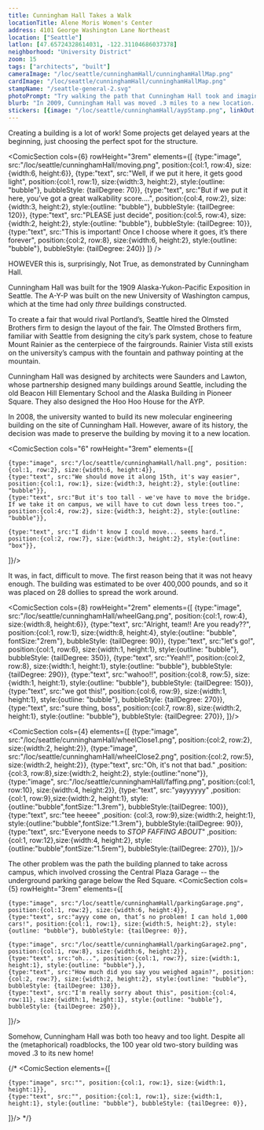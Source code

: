 ```yaml
---
title: Cunningham Hall Takes a Walk
locationTitle: Alene Moris Women's Center
address: 4101 George Washington Lane Northeast
location: ["Seattle"] 
latlon: [47.65724328614031, -122.31104686037378]
neighborhood: "University District"
zoom: 15
tags: ["architects", "built"]
cameraImage: "/loc/seattle/cunninghamHall/cunninghamHallMap.png"
cardImage: "/loc/seattle/cunninghamHall/cunninghamHallMap.png"
stampName: "/seattle-general-2.svg"
photoPrompt: "Try walking the path that Cunningham Hall took and imagine what it was like! Are there places that would be hard to move a building?"
blurb: "In 2009, Cunningham Hall was moved .3 miles to a new location. At 100 years old, it's one of only a few buildings still around from the Alaksa-Yukon-Pacific exposition."
stickers: [{image: "/loc/seattle/cunninghamHall/aypStamp.png", linkOut: "https://www.loc.gov/resource/g4284s.ct011997/?r=0.059,0.604,0.155,0.105,0", title: "Stamp from the authorized birds eye view of the Alaska-Yukon-Pacific Exposition."},{image: "/loc/seattle/cunninghamHall/aypBanner.png", linkOut: "https://www.loc.gov/resource/g4284s.ct011997/?r=0.778,0.593,0.153,0.105,0"}, {image: "/loc/seattle/cunninghamHall/seattleUSA.png", linkOut: "https://www.loc.gov/resource/g4284s.ct011997/?r=0.303,0.534,0.38,0.26,0"}]
---
```


Creating a building is a lot of work! Some projects get delayed years at the beginning, just choosing the perfect spot for the structure. 

<ComicSection cols={6} rowHeight="3rem" elements={[
    {type:"image", src:"/loc/seattle/cunninghamHall/moving.png", position:{col:1, row:4}, size:{width:6, height:6}},
    {type:"text", src:"Well, if we put it here, it gets good light", position:{col:1, row:1}, size:{width:3, height:2}, style:{outline: "bubble"}, bubbleStyle: {tailDegree: 70}},
    {type:"text", src:"But if we put it here, you’ve got a great walkability score....", position:{col:4, row:2}, size:{width:3, height:2}, style:{outline: "bubble"}, bubbleStyle: {tailDegree: 120}},
    {type:"text", src:"PLEASE just decide", position:{col:5, row:4}, size:{width:2, height:2}, style:{outline: "bubble"}, bubbleStyle: {tailDegree: 10}},
    {type:"text", src:"This is important! Once I choose where it goes, it’s there forever", position:{col:2, row:8}, size:{width:6, height:2}, style:{outline: "bubble"}, bubbleStyle: {tailDegree: 240}}
]} />

HOWEVER this is, surprisingly, Not True, as demonstrated by Cunningham Hall. 

Cunningham Hall was built for the 1909 Alaska-Yukon-Pacific Exposition in Seattle. The A-Y-P was built on the new University of Washington campus, which at the time had only *three* buildings constructed.

To create a fair that would rival Portland’s, Seattle hired the Olmsted Brothers firm to design the layout of the fair. The Olmsted Brothers firm, familiar with Seattle from designing the city’s park system, chose to feature Mount Rainier as the centerpiece of the fairgrounds. Rainier Vista still exists on the university’s campus with the fountain and pathway pointing at the mountain.

<LOCItem caption="Authorized birds eye view of the Alaska-Yukon-Pacific Exposition." alt="Illustrated map of the Authorized birds eye view of the Alaska-Yukon-Pacific Exposition. " image="/loc/seattle/cunninghamHall/bigMap.png" linkOut="https://www.loc.gov/resource/g4284s.ct011997/?r=-0.403,0.311,1.133,0.777,0"/>

Cunningham Hall was designed by architects were Saunders and Lawton, whose partnership designed many buildings around Seattle, including the old Beacon Hill Elementary School and the Alaska Building in Pioneer Square. They also designed the Hoo Hoo House for the AYP.

<LOCItem caption="The Hoo Hoo House was built for and by the Hoo Hoo Club which was a fraternity for people in the lumber business. With its wooden architecture, it stood out like a sore thumb compared to the other stucco-clad buildings of the A-Y-P." alt="photograph of building with exposed wood on outside." image="/loc/seattle/cunninghamHall/hoo.png" linkOut="https://www.loc.gov/resource/hhh.wa0056.photos/?sp=3"/>

In 2008, the university wanted to build its new molecular engineering building on the site of Cunningham Hall. However, aware of its history, the decision was made to preserve the building by moving it to a new location.

<ComicSection cols="6" rowHeight="3rem" elements={[

    {type:"image", src:"/loc/seattle/cunninghamHall/hall.png", position:{col:1, row:2}, size:{width:6, height:4}},
    {type:"text", src:"We should move it along 15th, it's way easier", position:{col:1, row:1}, size:{width:3, height:2}, style:{outline: "bubble"}},
    {type:"text", src:"But it's too tall - we've have to move the bridge. If we take it on campus, we will have to cut down less trees too.", position:{col:4, row:2}, size:{width:3, height:2}, style:{outline: "bubble"}},

    {type:"text", src:"I didn't know I could move... seems hard.", position:{col:2, row:7}, size:{width:3, height:2}, style:{outline: "box"}},
]}/> 

It was, in fact, difficult to move. The first reason being that it was not heavy enough. The building was estimated to be over 400,000 pounds, and so it was placed on 28 dollies to spread the work around.

<ComicSection cols={8} rowHeight="2rem" elements={[
    {type:"image", src:"/loc/seattle/cunninghamHall/wheelGang.png", position:{col:1, row:4}, size:{width:8, height:6}},
    {type:"text", src:"Alright, team!! Are you ready??", position:{col:1, row:1}, size:{width:8, height:4}, style:{outline: "bubble", fontSize:"2rem"}, bubbleStyle: {tailDegree: 90}},
    {type:"text", src:"let's go!", position:{col:1, row:6}, size:{width:1, height:1}, style:{outline: "bubble"}, bubbleStyle: {tailDegree: 350}},
    {type:"text", src:"Yeah!!", position:{col:2, row:8}, size:{width:1, height:1}, style:{outline: "bubble"}, bubbleStyle: {tailDegree: 290}},
    {type:"text", src:"wahoo!!", position:{col:8, row:5}, size:{width:1, height:1}, style:{outline: "bubble"}, bubbleStyle: {tailDegree: 150}},
    {type:"text", src:"we got this!", position:{col:6, row:9}, size:{width:1, height:1}, style:{outline: "bubble"}, bubbleStyle: {tailDegree: 270}},
    {type:"text", src:"sure thing, boss", position:{col:7, row:8}, size:{width:2, height:1}, style:{outline: "bubble"}, bubbleStyle: {tailDegree: 270}},
]}/> 

<ComicSection cols={4} elements={[
    {type:"image", src:"/loc/seattle/cunninghamHall/wheelClose1.png", position:{col:2, row:2}, size:{width:2, height:2}},
    {type:"image", src:"/loc/seattle/cunninghamHall/wheelClose2.png", position:{col:2, row:5}, size:{width:2, height:2}},
    {type:"text", src:"Oh, it's not that bad." ,position: {col:3, row:8},size:{width:2, height:2}, style:{outline:"none"}},
    {type:"image", src:"/loc/seattle/cunninghamHall/faffing.png", position:{col:1, row:10}, size:{width:4, height:2}},
    {type:"text", src:"yayyyyyy" ,position: {col:1, row:9},size:{width:2, height:1}, style:{outline:"bubble",fontSize:"1.3rem"}, bubbleStyle:{tailDegree: 100}},
    {type:"text", src:"tee heeee" ,position: {col:3, row:9},size:{width:2, height:1}, style:{outline:"bubble",fontSize:"1.3rem"}, bubbleStyle:{tailDegree: 90}},
    {type:"text", src:"Everyone needs to *STOP FAFFING ABOUT*" ,position: {col:1, row:12},size:{width:4, height:2}, style:{outline:"bubble",fontSize:"1.5rem"}, bubbleStyle:{tailDegree: 270}},
]}/>

The other problem was the path the building planned to take across campus, which involved crossing the Central Plaza Garage -- the underground parking garage below the Red Square. 
<ComicSection cols={5} rowHeight="3rem" elements={[

    {type:"image", src:"/loc/seattle/cunninghamHall/parkingGarage.png", position:{col:1, row:2}, size:{width:6, height:4}},
    {type:"text", src:"ayyy come on, that’s no problem! I can hold 1,000 cars!", position:{col:1, row:1}, size:{width:5, height:2}, style:{outline: "bubble"}, bubbleStyle: {tailDegree: 0}},

    {type:"image", src:"/loc/seattle/cunninghamHall/parkingGarage2.png", position:{col:1, row:8}, size:{width:6, height:2}},
    {type:"text", src:"oh...", position:{col:1, row:7}, size:{width:1, height:1}, style:{outline: "bubble"},},
    {type:"text", src:"How much did you say you weighed again?", position:{col:2, row:7}, size:{width:2, height:2}, style:{outline: "bubble"}, bubbleStyle: {tailDegree: 130}},
    {type:"text", src:"I'm really sorry about this", position:{col:4, row:11}, size:{width:1, height:1}, style:{outline: "bubble"}, bubbleStyle: {tailDegree: 250}},
]}/>  

Somehow, Cunningham Hall was both too heavy and too light. Despite all the (metaphorical) roadblocks, the 100 year old two-story building was moved .3 to its new home! 

{/* <ComicSection elements={[

    {type:"image", src:"", position:{col:1, row:1}, size:{width:1, height:1}},
    {type:"text", src:"", position:{col:1, row:1}, size:{width:1, height:1}, style:{outline: "bubble"}, bubbleStyle: {tailDegree: 0}},

]}/>  */}
